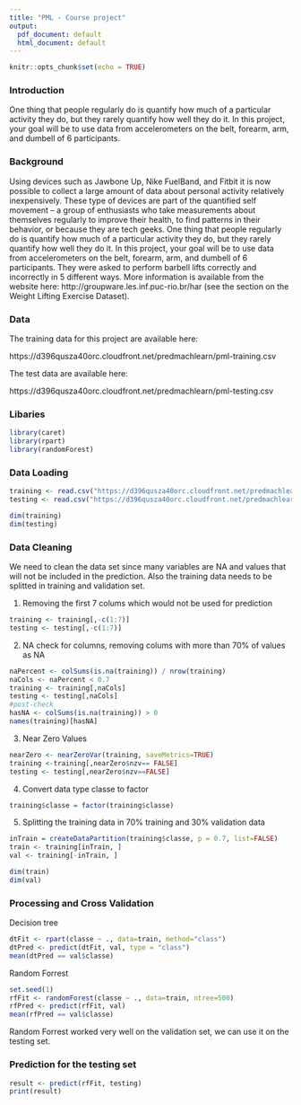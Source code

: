 ```yaml
---
title: "PML - Course project"
output:
  pdf_document: default
  html_document: default
---
```


```r
knitr::opts_chunk$set(echo = TRUE)
```

### Introduction
One thing that people regularly do is quantify how  much of a particular activity they do, but they rarely quantify how well they do it. In this project, your goal will be to use data from accelerometers on the belt, forearm, arm, and dumbell of 6 participants.

### Background
Using devices such as Jawbone Up, Nike FuelBand, and Fitbit it is now possible to collect a large amount of data about personal activity relatively inexpensively. These type of devices are part of the quantified self movement – a group of enthusiasts who take measurements about themselves regularly to improve their health, to find patterns in their behavior, or because they are tech geeks. One thing that people regularly do is quantify how much of a particular activity they do, but they rarely quantify how well they do it. In this project, your goal will be to use data from accelerometers on the belt, forearm, arm, and dumbell of 6 participants. They were asked to perform barbell lifts correctly and incorrectly in 5 different ways. More information is available from the website here: http://groupware.les.inf.puc-rio.br/har (see the section on the Weight Lifting Exercise Dataset). 

### Data
The training data for this project are available here: 

https://d396qusza40orc.cloudfront.net/predmachlearn/pml-training.csv

The test data are available here:

https://d396qusza40orc.cloudfront.net/predmachlearn/pml-testing.csv

### Libaries

```r
library(caret)
library(rpart)
library(randomForest)
```

### Data Loading

```r
training <- read.csv("https://d396qusza40orc.cloudfront.net/predmachlearn/pml-training.csv")
testing <- read.csv("https://d396qusza40orc.cloudfront.net/predmachlearn/pml-testing.csv")

dim(training)
dim(testing)
```

### Data Cleaning
We need to clean the data set since many variables are NA and values that will not be included in the prediction. Also the training data needs to be splitted in training and validation set.

1. Removing the first 7 colums which would not be used for prediction 
```r
training <- training[,-c(1:7)]
testing <- testing[,-c(1:7)]
```

2. NA check for columns, removing colums with more than 70% of values as NA
```r
naPercent <- colSums(is.na(training)) / nrow(training)
naCols <- naPercent < 0.7
training <- training[,naCols]
testing <- testing[,naCols]
#post-check
hasNA <- colSums(is.na(training)) > 0
names(training)[hasNA]
```

3. Near Zero Values
```r
nearZero <- nearZeroVar(training, saveMetrics=TRUE)
training <-training[,nearZero$nzv== FALSE]
testing <- testing[,nearZero$nzv==FALSE]
```

4. Convert data type classe to factor
```r
training$classe = factor(training$classe)
```

5. Splitting the training data in 70% training and 30% validation data
```r
inTrain = createDataPartition(training$classe, p = 0.7, list=FALSE)
train <- training[inTrain, ]
val <- training[-inTrain, ] 

dim(train)
dim(val)
```

### Processing and Cross Validation

Decision tree
```r
dtFit <- rpart(classe ~ ., data=train, method="class")
dtPred <- predict(dtFit, val, type = "class")
mean(dtPred == val$classe)
```

Random Forrest
```r
set.seed(1)
rfFit <- randomForest(classe ~ ., data=train, ntree=500)
rfPred <- predict(rfFit, val)
mean(rfPred == val$classe)
```
Random Forrest worked very well on the validation set, we can use it on the testing set.

### Prediction for the testing set

```r
result <- predict(rfFit, testing)
print(result)
```
